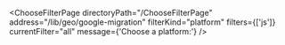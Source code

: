 


<ChooseFilterPage
    directoryPath="/ChooseFilterPage"
    address="/lib/geo/google-migration"
    filterKind="platform"
    filters={['js']}
    currentFilter="all"
    message={'Choose a platform:'}
/>
